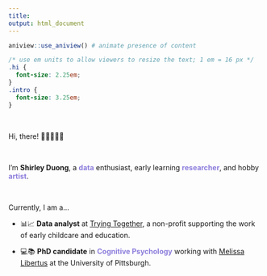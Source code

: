 ```yaml
---
title:   
output: html_document
---
```


```r
aniview::use_aniview() # animate presence of content
```

```css
/* use em units to allow viewers to resize the text; 1 em = 16 px */
.hi {
  font-size: 2.25em;
}
.intro {
  font-size: 3.25em;
}
```

<!-- for accessing the link icons --> 
<script src="https://kit.fontawesome.com/455169677b.js" crossorigin="anonymous"></script> 



<br>

::: {.aniview data-av-animation="fadeInLeft"}

<p class="hi"> 
Hi, there! 👩🏻‍💻👋🏼 
</p>

:::

<br>

::: {.aniview data-av-animation="fadeInRight"}

<p class="intro"> 

I'm **Shirley Duong**, a <font color = "#8c7edc">**data**</font> enthusiast, early learning <font color = "#8c7edc">**researcher**</font>, and hobby <font color = "#8c7edc">**artist**</font>.
</p>

:::

<br>

::: {.aniview data-av-animation="fadeInUp"}

Currently, I am a...

- 📊📈 <b>Data analyst</b> at <a href=https://tryingtogether.org/>Trying Together</a>, a non-profit supporting the work of early childcare and education.

- 💻📚 <b>PhD candidate</b> in <font color = "#8c7edc">**Cognitive Psychology**</font> working with <a href=https://www.lrdc.pitt.edu/people/researcher-detail.cshtml?id=530>Melissa Libertus</a> at the University of Pittsburgh.

:::


<!-- <p class="links">  -->
<!-- Let's connect <a href="mailto:shirleyduong5@gmail.com"><i class="fa-solid fa-envelope"></i></a> <a href="https://www.linkedin.com/in/duongshirley/"><i class="fa-brands fa-linkedin"></i></a> <a href="https://github.com/s-duong"><i class="fa fa-github"></i></a> <a href="https://www.researchgate.net/profile/Shirley-Duong"><i class="fa-brands fa-researchgate"></i></a> <a href="https://twitter.com/ShirleyDoesMath"><i class="fa-brands fa-square-twitter"></i></a> -->
<!-- </p> -->